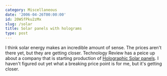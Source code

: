 ```yaml
---
category: Miscellaneous
date: '2006-04-26T00:00:00'
id: 20WSfPku2zMx
slug: /solar
title: Solar panels with holograms
type: post
---
```


I think solar energy makes an incredible amount of sense. The
prices aren't there yet, but they are getting closer. Technology
Review has a peice up about a company that is starting production
of
[Holographic Solar panels](http://www.technologyreview.com/read_article.aspx?id=16736&ch=biztech).
I haven't figured out yet what a breaking price point is for me,
but it's getting closer.